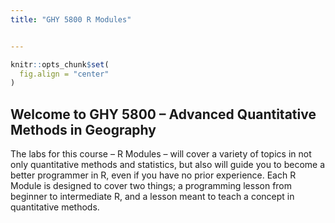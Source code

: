 ```yaml
---
title: "GHY 5800 R Modules"


---
```


```r
knitr::opts_chunk$set(
  fig.align = "center"
)

```

## Welcome to GHY 5800 -- Advanced Quantitative Methods in Geography


The labs for this course -- R Modules -- will cover a variety of topics in not only quantitative methods and statistics, but also will guide you to become a better programmer in R, even if you have no prior experience. Each R Module is designed to cover two things; a programming lesson from beginner to intermediate R, and a lesson meant to teach a concept in quantitative methods.
